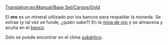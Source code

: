 [[Translation:en/Manual/Base Set/Cargos/Gold]]

{{es/Carga| carga  = Oro
| imagen = Gold.png
| producida =[[es/Manual/Base Set/Industries/Mina de oro|Mina de oro]]
| aceptada  =[[es/Manual/Base Set/Industries/Banco|Banco]]
}}
El '''oro''' es un mineral utilizado por los bancos para respaldar la moneda. Se extrae (y tal vez se funde, ¿quién sabe?) En la [[es/Manual/Base Set/Industries/Mina de oro|mina de oro]] y se almacena y acuña en el [[es/Manual/Base Set/Industries/Banco|banco]].

Sólo se puede encontrar en el clima [[es/subártico|subártico]].